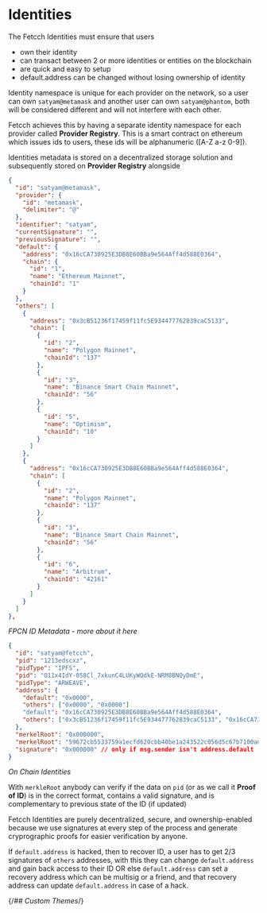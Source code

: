# Identities

The Fetcch Identities must ensure that users

- own their identity
- can transact between 2 or more identities or entities on the blockchain
- are quick and easy to setup
- default.address can be changed without losing ownership of identity

Identity namespace is unique for each provider on the network, so a user can own `satyam@metamask` and another user can own `satyam@phantom`, both will be considered different and will not interfere with each other.

Fetcch achieves this by having a separate identity namespace for each provider called **Provider Registry**. This is a smart contract on ethereum which issues ids to users, these ids will be alphanumeric ([A-Z a-z 0-9]).

Identities metadata is stored on a decentralized storage solution and subsequently stored on **Provider Registry** alongside

```json
{
  "id": "satyam@metamask",
  "provider": {
    "id": "metamask",
    "delimiter": "@"
  },
  "identifier": "satyam",
  "currentSignature": "",
  "previousSignature": "",
  "default": {
    "address": "0x16cCA730925E3DB8E60BBa9e564Aff4d588E0364",
    "chain": {
      "id": "1",
      "name": "Ethereum Mainnet",
      "chainId": "1"
    }
  },
  "others": [
    {
      "address": "0x3cB51236f17459f11fc5E934477762839caC5133",
      "chain": [
        {
          "id": "2",
          "name": "Polygon Mainnet",
          "chainId": "137"
        },
        {
          "id": "3",
          "name": "Binance Smart Chain Mainnet",
          "chainId": "56"
        },
        {
          "id": "5",
          "name": "Optimism",
          "chainId": "10"
        }
      ]
    },
    {
      "address": "0x16cCA730925E3DB8E60BBa9e564Aff4d588E0364",
      "chain": [
        {
          "id": "2",
          "name": "Polygon Mainnet",
          "chainId": "137"
        },
        {
          "id": "3",
          "name": "Binance Smart Chain Mainnet",
          "chainId": "56"
        },
        {
          "id": "6",
          "name": "Arbitrum",
          "chainId": "42161"
        }
      ]
    }
  ]
},
```
*FPCN ID Metadata - more about it here*

```json
{
  "id": "satyam@fetcch",
  "pid": "1213edscxz",
  "pidType": "IPFS",
  "pid": "O11x4IdY-058Cl_7xkunC4LUKyWQdkE-NRM8BNQyDmE",
  "pidType": "ARWEAVE",
  "address": {
    "default": "0x0000",
    "others": ["0x0000", "0x0000"]
    "default": "0x16cCA730925E3DB8E60BBa9e564Aff4d588E0364",
    "others": ["0x3cB51236f17459f11fc5E934477762839caC5133", "0x16cCA730925E3DB8E60BBa9e564Aff4d588E0364"]
  },
  "merkelRoot": "0x000000",
  "merkelRoot": "59672cb5533759a1ecfd620cbb40be1a243522c056d5c67b7100adf1cf3162f7",
  "signature": "0x000000" // only if msg.sender isn't address.default
}
```
*On Chain Identities*

With `merkleRoot` anybody can verify if the data on `pid` (or as we call it **Proof of ID**) is in the correct format, contains a valid signature, and is complementary to previous state of the ID (if updated)

Fetcch Identities are purely decentralized, secure, and ownership-enabled because we use signatures at every step of the process and generate cryprographic proofs for easier verification by anyone.

If `default.address` is hacked, then to recover ID, a user has to get 2/3 signatures of `others` addresses, with this they can change `default.address` and gain back access to their ID OR else `default.address` can set a recovery address which can be multisig or a friend, and that recovery address can update `default.address` in case of a hack.

{/_## Custom Themes_/}
